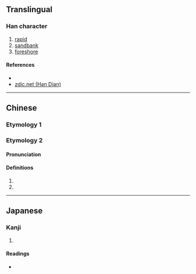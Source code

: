 {{character info/new}}
==Translingual==

===Han character===
{{Han char|rn=85|rad=水|as=12|sn=15|four=36146|canj=ERRJ|ids=⿰氵單}}

# [[rapid]]
# [[sandbank]]
# [[foreshore]]

====References====
* {{Han ref|kx=0650.120|dkj=18270|dj=1060.140|hdz=31741.030|uh=6F6C|ud=28524|bh=E649|bd=58953}}
* [http://www.zdic.net/z/1d/js/6F6C.htm zdic.net (Han Dian)]

----

==Chinese==
{{zh-forms}}

===Etymology 1===
{{zh-see|灘|a}}

===Etymology 2===
====Pronunciation====
{{zh-pron
|m=shàn
|c=
|ma=
|cat=n,v
}}

====Definitions====
{{zh-hanzi}}

# {{zh-only|涴潬|a [[meander]]}}
# {{zh-only|涴潬|(of a [[river]]) meandering}}

----

==Japanese==

===Kanji===
{{ja-kanji|grade=|rs=水12}}

# {{defn|lang=ja|sort=水12}}

====Readings====
* {{ja-readings|on=[[たん]] (tan), [[せん]] (sen), [[ぜん]] (zen)|kun=[[す]] (su)}}